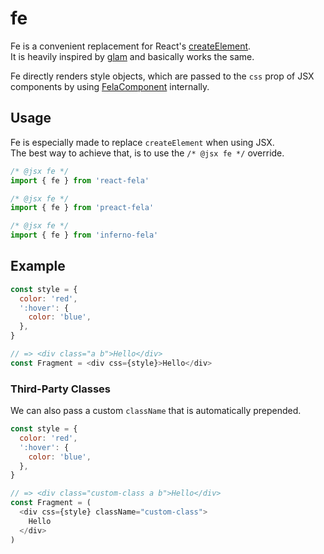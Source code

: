 # fe

Fe is a convenient replacement for React's [createElement](https://reactjs.org/docs/react-api.html#createelement).<br />
It is heavily inspired by [glam](https://github.com/threepointone/glam) and basically works the same.

Fe directly renders style objects, which are passed to the `css` prop of JSX components by using [FelaComponent](FelaComponent.md) internally.

## Usage

Fe is especially made to replace `createElement` when using JSX.<br />
The best way to achieve that, is to use the `/* @jsx fe */` override.

```javascript nocopy
/* @jsx fe */
import { fe } from 'react-fela'

/* @jsx fe */
import { fe } from 'preact-fela'

/* @jsx fe */
import { fe } from 'inferno-fela'
```

## Example

```javascript
const style = {
  color: 'red',
  ':hover': {
    color: 'blue',
  },
}

// => <div class="a b">Hello</div>
const Fragment = <div css={style}>Hello</div>
```

### Third-Party Classes

We can also pass a custom `className` that is automatically prepended.

```javascript
const style = {
  color: 'red',
  ':hover': {
    color: 'blue',
  },
}

// => <div class="custom-class a b">Hello</div>
const Fragment = (
  <div css={style} className="custom-class">
    Hello
  </div>
)
```
